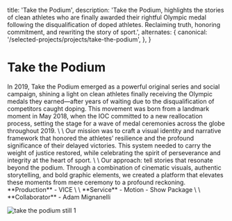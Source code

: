 
  title: 'Take the Podium',
  description:
    'Take the Podium, highlights the stories of clean athletes who are finally awarded their rightful Olympic medal following the disqualification of doped athletes. Reclaiming truth, honoring commitment, and rewriting the story of sport.',
  alternates: {
    canonical: '/selected-projects/projects/take-the-podium',
  },
}

# Take the Podium

<section className="grid md:grid-cols-2 gap-8 my-8">
  <div className="bg-[rgba(255,255,255,0.05)]">
In 2019, Take the Podium emerged as a powerful original series and social campaign, shining a light on clean athletes finally receiving the Olympic medals they earned—after years of waiting due to the disqualification of competitors caught doping. This movement was born from a landmark moment in May 2018, when the IOC committed to a new reallocation process, setting the stage for a wave of medal ceremonies across the globe throughout 2019.
\
\
Our mission was to craft a visual identity and narrative framework that honored the athletes’ resilience and the profound significance of their delayed victories. This system needed to carry the weight of justice restored, while celebrating the spirit of perseverance and integrity at the heart of sport.
\
\
Our approach: tell stories that resonate beyond the podium. Through a combination of cinematic visuals, authentic storytelling, and bold graphic elements, we created a platform that elevates these moments from mere ceremony to a profound reckoning.
  </div>
<div>
  <div className="bg-[rgba(255,255,255,0.05)]">
      **Production**
    - VICE
    \
    \
    **Service**
    - Motion
    - Show Package
    \
    \
    **Collaborator**
    - Adam Mignanelli
  </div>
</div>
</section>

<Image
  src="/project/take-the-podium/take-the-podium-hero.png"
  alt="take the podium still 1"
  width={1200}
  height={800}
  className="h-auto w-full object-cover"
/>

<GoogleDriveEmbed fileId="1lBnImYFb-qldXhA-1c6FoFevL7GW7xM6" />
